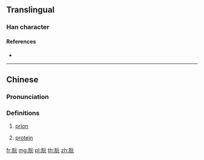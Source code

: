 ==Translingual==

===Han character===
{{Han char|rn=74|rad=月|as=04|sn=8|four=71211|canj=BMMU|ids=⿰月元}}

====References====
* {{Han ref|kx=0504.280|dkj=14339|dj=0883.080|hdz=32046.150|uh=670A|ud=26378|bh=CCD2|bd=52434}}

----
==Chinese==
{{zh-forms}}
{{wikipedia|lang=zh}}

===Pronunciation===
{{zh-pron
|m=ruǎn
|c=jyun2,gun2
|h=pfs=
|md=
|mn=
|w=
|mc=y
|oc=y
|cat=n
}}

===Definitions===
{{zh-hanzi}}

# {{lb|zh|biochemistry}} [[prion]]
#: {{zh-syn|朊病毒}}
# {{lb|zh|biochemistry|obsolete}} [[protein]]
#: {{zh-syn|蛋白質}}

[[fr:朊]]
[[mg:朊]]
[[pl:朊]]
[[th:朊]]
[[zh:朊]]